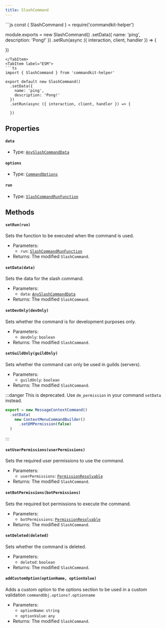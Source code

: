 ```yaml
---
title: SlashCommand
---
```



<Tabs>
<TabItem label="CommonJS">
```js
const { SlashCommand } = require('commandkit-helper')

module.exports = new SlashCommand()
  .setData({
    name: 'ping',
    description: 'Pong!'
  })
  .setRun(async ({ interaction, client, handler }) => {

  })
```
</TabItem>
<TabItem label="ESM">
```ts
import { SlashCommand } from 'commandkit-helper'

export default new SlashCommand()
  .setData({
    name: 'ping',
    description: 'Pong!'
  })
  .setRun(async ({ interaction, client, handler }) => {

  })
```
</TabItem>
</Tabs>

## Properties

#### `data`

- Type: [`AnySlashCommandData`](/commandkit-helper/docs/typedef/anyslashcommanddata)

#### `options`

- Type: [`CommandOptions`](https://commandkit.js.org/typedef/CommandOptions)

#### `run`

- Type: [`SlashCommandRunFunction`](/commandkit-helper/docs/typedef/slashcommandrunfunction)

## Methods

#### `setRun(run)`

Sets the function to be executed when the command is used.

- Parameters:
  - `run`: [`SlashCommandRunFunction`](/commandkit-helper/docs/typedef/slashcommandrunfunction)
- Returns: The modified `SlashCommand`.

#### `setData(data)`

Sets the data for the slash command.

- Parameters:
  - `data`: [`AnySlashCommandData`](/commandkit-helper/docs/typedef/anyslashcommanddata)
- Returns: The modified `SlashCommand`.

#### `setDevOnly(devOnly)`

Sets whether the command is for development purposes only.

- Parameters:
  - `devOnly`: `boolean`
- Returns: The modified `SlashCommand`.

#### `setGuildOnly(guildOnly)`

Sets whether the command can only be used in guilds (servers).

- Parameters:
  - `guildOnly`: `boolean`
- Returns: The modified `SlashCommand`.

:::danger
  This is deprecated. Use `dm_permission` in your command `setData` instead.

  ```js
  export = new MessageContextCommand()
    .setData(
      new ContextMenuCommandBuilder()
        .setDMPermission(false)
    )
  ```
:::

#### `setUserPermissions(userPermissions)`

Sets the required user permissions to use the command.

- Parameters:
  - `userPermissions`: [`PermissionResolvable`](https://old.discordjs.dev/#/docs/discord.js/main/typedef/PermissionResolvable)
- Returns: The modified `SlashCommand`.

#### `setBotPermissions(botPermissions)`

Sets the required bot permissions to execute the command.

- Parameters:
  - `botPermissions`: [`PermissionResolvable`](https://old.discordjs.dev/#/docs/discord.js/main/typedef/PermissionResolvable)
- Returns: The modified `SlashCommand`.

#### `setDeleted(deleted)`

Sets whether the command is deleted.

- Parameters:
  - `deleted`: `boolean`
- Returns: The modified `SlashCommand`.

#### `addCustomOption(optionName, optionValue)`

Adds a custom option to the options section to be used in a custom validation
`commandObj.options?.optionname`

- Parameters:
  - `optionName`: `string`
  - `optionValue`: `any`
- Returns: The modified `SlashCommand`.